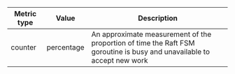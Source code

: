Metric type | Value       | Description
----------- | ----------- | -----------
counter     | percentage  | An approximate measurement of the proportion of time the Raft FSM goroutine is busy and unavailable to accept new work